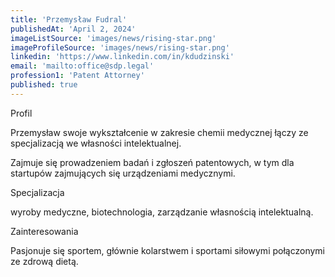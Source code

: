 ```yaml
---
title: 'Przemysław Fudral'
publishedAt: 'April 2, 2024'
imageListSource: 'images/news/rising-star.png'
imageProfileSource: 'images/news/rising-star.png'
linkedin: 'https://www.linkedin.com/in/kdudzinski'
email: 'mailto:office@sdp.legal'
profession1: 'Patent Attorney'
published: true
---
```


<ProfileSection type="profile">Profil</ProfileSection>

Przemysław swoje wykształcenie w zakresie chemii medycznej łączy ze specjalizacją we własności intelektualnej.

Zajmuje się prowadzeniem badań i zgłoszeń patentowych, w tym dla startupów zajmujących się urządzeniami medycznymi.

<ProfileSection type="search">Specjalizacja</ProfileSection>

wyroby medyczne, biotechnologia, zarządzanie własnością intelektualną.

<ProfileSection type="hobby">Zainteresowania</ProfileSection>

Pasjonuje się sportem, głównie kolarstwem i sportami siłowymi połączonymi ze zdrową dietą.